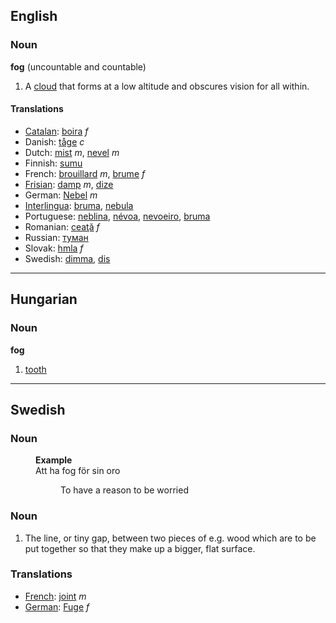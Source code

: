==English==
=== Noun ===
'''fog''' (uncountable and countable)

#A [[cloud]] that forms at a low altitude and obscures vision for all within.

==== Translations ====
*[[Catalan]]: [[boira]] ''f''
*Danish: [[tåge]] ''c''
*Dutch: [[mist]] ''m'', [[nevel]] ''m''
*Finnish: [[sumu]]
*French: [[brouillard]] ''m'', [[brume]] ''f''
*[[Frisian]]: [[damp]] ''m'', [[dize]]
*German: [[Nebel]] ''m''
*[[Interlingua]]: [[bruma]], [[nebula]]
*Portuguese: [[neblina]], [[névoa]], [[nevoeiro]], [[bruma]]
*Romanian: [[ceaţă]] ''f''
*Russian: [[туман]]
*Slovak: [[hmla]] ''f''
*Swedish: [[dimma]], [[dis]]

----

==Hungarian==
===Noun===
'''fog'''

# [[tooth]]

----

==Swedish==
===Noun===
:'''Example'''
:Att ha fog för sin oro
::To have a reason to be worried
===Noun===
#The line, or tiny gap, between two pieces of e.g. wood which are to be put together so that they make up a bigger, flat surface.
===Translations===
*[[French]]: [[joint]] ''m''
*[[German]]: [[Fuge]] ''f''